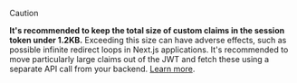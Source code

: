 > [!CAUTION]
> **It's recommended to keep the total size of custom claims in the session token under 1.2KB.** Exceeding this size can have adverse effects, such as possible infinite redirect loops in Next.js applications. It's recommended to move particularly large claims out of the JWT and fetch these using a separate API call from your backend. [Learn more](/docs/backend-requests/resources/session-tokens#size-limitations).